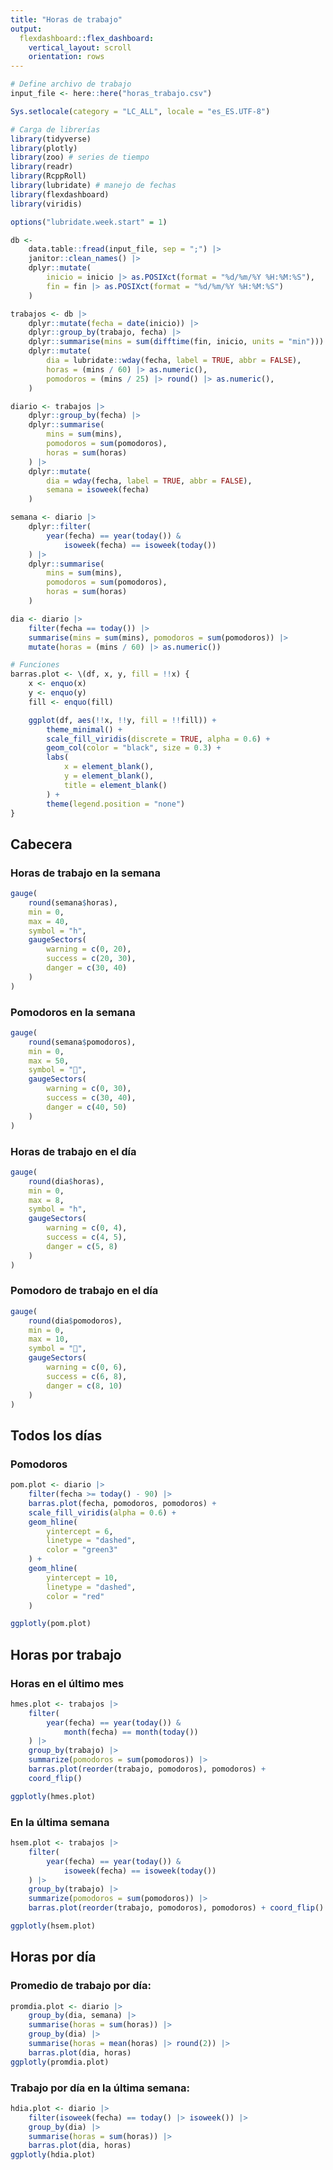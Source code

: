 ```yaml
---
title: "Horas de trabajo"
output:
  flexdashboard::flex_dashboard:
    vertical_layout: scroll
    orientation: rows
---
```


```r
# Define archivo de trabajo
input_file <- here::here("horas_trabajo.csv")

Sys.setlocale(category = "LC_ALL", locale = "es_ES.UTF-8")

# Carga de librerías
library(tidyverse)
library(plotly)
library(zoo) # series de tiempo
library(readr)
library(RcppRoll)
library(lubridate) # manejo de fechas
library(flexdashboard)
library(viridis)

options("lubridate.week.start" = 1)

db <-
    data.table::fread(input_file, sep = ";") |>
    janitor::clean_names() |>
    dplyr::mutate(
        inicio = inicio |> as.POSIXct(format = "%d/%m/%Y %H:%M:%S"),
        fin = fin |> as.POSIXct(format = "%d/%m/%Y %H:%M:%S")
    )

trabajos <- db |>
    dplyr::mutate(fecha = date(inicio)) |>
    dplyr::group_by(trabajo, fecha) |>
    dplyr::summarise(mins = sum(difftime(fin, inicio, units = "min"))) |>
    dplyr::mutate(
        dia = lubridate::wday(fecha, label = TRUE, abbr = FALSE),
        horas = (mins / 60) |> as.numeric(),
        pomodoros = (mins / 25) |> round() |> as.numeric(),
    )

diario <- trabajos |>
    dplyr::group_by(fecha) |>
    dplyr::summarise(
        mins = sum(mins),
        pomodoros = sum(pomodoros),
        horas = sum(horas)
    ) |>
    dplyr::mutate(
        dia = wday(fecha, label = TRUE, abbr = FALSE),
        semana = isoweek(fecha)
    )

semana <- diario |>
    dplyr::filter(
        year(fecha) == year(today()) &
            isoweek(fecha) == isoweek(today())
    ) |>
    dplyr::summarise(
        mins = sum(mins),
        pomodoros = sum(pomodoros),
        horas = sum(horas)
    )

dia <- diario |>
    filter(fecha == today()) |>
    summarise(mins = sum(mins), pomodoros = sum(pomodoros)) |>
    mutate(horas = (mins / 60) |> as.numeric())

# Funciones
barras.plot <- \(df, x, y, fill = !!x) {
    x <- enquo(x)
    y <- enquo(y)
    fill <- enquo(fill)

    ggplot(df, aes(!!x, !!y, fill = !!fill)) +
        theme_minimal() +
        scale_fill_viridis(discrete = TRUE, alpha = 0.6) +
        geom_col(color = "black", size = 0.3) +
        labs(
            x = element_blank(),
            y = element_blank(),
            title = element_blank()
        ) +
        theme(legend.position = "none")
}
```

## Cabecera

### Horas de trabajo en la semana

```r
gauge(
    round(semana$horas),
    min = 0,
    max = 40,
    symbol = "h",
    gaugeSectors(
        warning = c(0, 20),
        success = c(20, 30),
        danger = c(30, 40)
    )
)
```

### Pomodoros en la semana

```r
gauge(
    round(semana$pomodoros),
    min = 0,
    max = 50,
    symbol = "🍅",
    gaugeSectors(
        warning = c(0, 30),
        success = c(30, 40),
        danger = c(40, 50)
    )
)
```


### Horas de trabajo en el día

```r
gauge(
    round(dia$horas),
    min = 0,
    max = 8,
    symbol = "h",
    gaugeSectors(
        warning = c(0, 4),
        success = c(4, 5),
        danger = c(5, 8)
    )
)
```

### Pomodoro de trabajo en el día

```r
gauge(
    round(dia$pomodoros),
    min = 0,
    max = 10,
    symbol = "🍅",
    gaugeSectors(
        warning = c(0, 6),
        success = c(6, 8),
        danger = c(8, 10)
    )
)
```
## Todos los días

### Pomodoros
```r
pom.plot <- diario |>
    filter(fecha >= today() - 90) |>
    barras.plot(fecha, pomodoros, pomodoros) +
    scale_fill_viridis(alpha = 0.6) +
    geom_hline(
        yintercept = 6,
        linetype = "dashed",
        color = "green3"
    ) +
    geom_hline(
        yintercept = 10,
        linetype = "dashed",
        color = "red"
    )

ggplotly(pom.plot)
```

## Horas por trabajo

### Horas en el último mes

```r
hmes.plot <- trabajos |>
    filter(
        year(fecha) == year(today()) &
            month(fecha) == month(today())
    ) |>
    group_by(trabajo) |>
    summarize(pomodoros = sum(pomodoros)) |>
    barras.plot(reorder(trabajo, pomodoros), pomodoros) +
    coord_flip()

ggplotly(hmes.plot)
```

### En la última semana

```r
hsem.plot <- trabajos |>
    filter(
        year(fecha) == year(today()) &
            isoweek(fecha) == isoweek(today())
    ) |>
    group_by(trabajo) |>
    summarize(pomodoros = sum(pomodoros)) |>
    barras.plot(reorder(trabajo, pomodoros), pomodoros) + coord_flip()

ggplotly(hsem.plot)
```

## Horas por día

### Promedio de trabajo por día:

```r
promdia.plot <- diario |>
    group_by(dia, semana) |>
    summarise(horas = sum(horas)) |>
    group_by(dia) |>
    summarise(horas = mean(horas) |> round(2)) |>
    barras.plot(dia, horas)
ggplotly(promdia.plot)
```

### Trabajo por día en la última semana:

```r
hdia.plot <- diario |>
    filter(isoweek(fecha) == today() |> isoweek()) |>
    group_by(dia) |>
    summarise(horas = sum(horas)) |>
    barras.plot(dia, horas)
ggplotly(hdia.plot)
```
